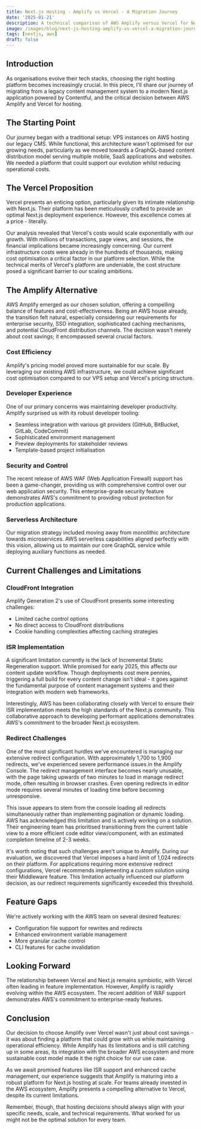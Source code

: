 ```yaml
---
title: Next.js Hosting - Amplify vs Vercel - A Migration Journey
date: '2025-01-21'
description: A technical comparison of AWS Amplify versus Vercel for Next.js hosting, examining costs, features, and migration challenges.
image: /images/blog/next-js-hosting-amplify-vs-vercel-a-migration-journey/aws-vercel.png
tags: [nextjs, aws]
draft: false
---
```


## Introduction

As organisations evolve their tech stacks, choosing the right hosting platform becomes increasingly crucial. In this piece, I'll share our journey of migrating from a legacy content management system to a modern Next.js application powered by Contentful, and the critical decision between AWS Amplify and Vercel for hosting.

## The Starting Point

Our journey began with a traditional setup: VPS instances on AWS hosting our legacy CMS. While functional, this architecture wasn't optimised for our growing needs, particularly as we moved towards a GraphQL-based content distribution model serving multiple mobile, SaaS applications and websites. We needed a platform that could support our evolution whilst reducing operational costs.

## The Vercel Proposition

Vercel presents an enticing option, particularly given its intimate relationship with Next.js. Their platform has been meticulously crafted to provide an optimal Next.js deployment experience. However, this excellence comes at a price - literally.

Our analysis revealed that Vercel's costs would scale exponentially with our growth. With millions of transactions, page views, and sessions, the financial implications became increasingly concerning. Our current infrastructure costs were already in the hundreds of thousands, making cost optimisation a critical factor in our platform selection. While the technical merits of Vercel's platform are undeniable, the cost structure posed a significant barrier to our scaling ambitions.

## The Amplify Alternative

AWS Amplify emerged as our chosen solution, offering a compelling balance of features and cost-effectiveness. Being an AWS house already, the transition felt natural, especially considering our requirements for enterprise security, SSO integration, sophisticated caching mechanisms, and potential CloudFront distribution channels. The decision wasn't merely about cost savings; it encompassed several crucial factors.

### Cost Efficiency

Amplify's pricing model proved more sustainable for our scale. By leveraging our existing AWS infrastructure, we could achieve significant cost optimisation compared to our VPS setup and Vercel's pricing structure.

### Developer Experience

One of our primary concerns was maintaining developer productivity. Amplify surprised us with its robust developer tooling:

- Seamless integration with various git providers (GitHub, BitBucket, GitLab, CodeCommit)
- Sophisticated environment management
- Preview deployments for stakeholder reviews
- Template-based project initialisation

### Security and Control

The recent release of AWS WAF (Web Application Firewall) support has been a game-changer, providing us with comprehensive control over our web application security. This enterprise-grade security feature demonstrates AWS's commitment to providing robust protection for production applications.

### Serverless Architecture

Our migration strategy included moving away from monolithic architecture towards microservices. AWS serverless capabilities aligned perfectly with this vision, allowing us to maintain our core GraphQL service while deploying auxiliary functions as needed.

## Current Challenges and Limitations

### CloudFront Integration

Amplify Generation 2's use of CloudFront presents some interesting challenges:

- Limited cache control options
- No direct access to CloudFront distributions
- Cookie handling complexities affecting caching strategies

### ISR Implementation

A significant limitation currently is the lack of Incremental Static Regeneration support. While promised for early 2025, this affects our content update workflow. Though deployments cost mere pennies, triggering a full build for every content change isn't ideal - it goes against the fundamental purpose of content management systems and their integration with modern web frameworks.

Interestingly, AWS has been collaborating closely with Vercel to ensure their ISR implementation meets the high standards of the Next.js community. This collaborative approach to developing performant applications demonstrates AWS's commitment to the broader Next.js ecosystem.

### Redirect Challenges

One of the most significant hurdles we've encountered is managing our extensive redirect configuration. With approximately 1,700 to 1,900 redirects, we've experienced severe performance issues in the Amplify Console. The redirect management interface becomes nearly unusable, with the page taking upwards of two minutes to load in manage redirect mode, often resulting in browser crashes. Even opening redirects in editor mode requires several minutes of loading time before becoming unresponsive.

This issue appears to stem from the console loading all redirects simultaneously rather than implementing pagination or dynamic loading. AWS has acknowledged this limitation and is actively working on a solution. Their engineering team has prioritised transitioning from the current table view to a more efficient code editor view/component, with an estimated completion timeline of 2-3 weeks.

It's worth noting that such challenges aren't unique to Amplify. During our evaluation, we discovered that Vercel imposes a hard limit of 1,024 redirects on their platform. For applications requiring more extensive redirect configurations, Vercel recommends implementing a custom solution using their Middleware feature. This limitation actually influenced our platform decision, as our redirect requirements significantly exceeded this threshold.

## Feature Gaps

We're actively working with the AWS team on several desired features:

- Configuration file support for rewrites and redirects
- Enhanced environment variable management
- More granular cache control
- CLI features for cache invalidation

## Looking Forward

The relationship between Vercel and Next.js remains symbiotic, with Vercel often leading in feature implementation. However, Amplify is rapidly evolving within the AWS ecosystem. The recent addition of WAF support demonstrates AWS's commitment to enterprise-ready features.

## Conclusion

Our decision to choose Amplify over Vercel wasn't just about cost savings - it was about finding a platform that could grow with us while maintaining operational efficiency. While Amplify has its limitations and is still catching up in some areas, its integration with the broader AWS ecosystem and more sustainable cost model made it the right choice for our use case.

As we await promised features like ISR support and enhanced cache management, our experience suggests that Amplify is maturing into a robust platform for Next.js hosting at scale. For teams already invested in the AWS ecosystem, Amplify presents a compelling alternative to Vercel, despite its current limitations.

Remember, though, that hosting decisions should always align with your specific needs, scale, and technical requirements. What worked for us might not be the optimal solution for every team.
